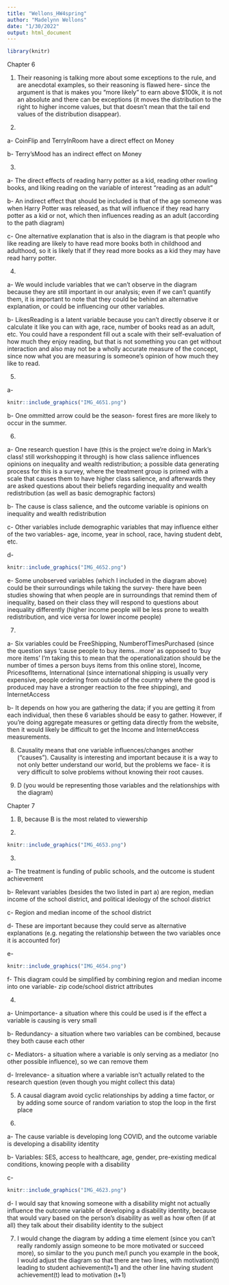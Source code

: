 ```yaml
---
title: "Wellons_HW4spring"
author: "Madelynn Wellons"
date: "1/30/2022"
output: html_document
---
```



```r
library(knitr)
```


Chapter 6

1. Their reasoning is talking more about some exceptions to the rule, and are anecdotal examples, so their reasoning is flawed here- since the argument is that is makes you "more likely" to earn above $100k, it is not an absolute and there can be exceptions (it moves the distribution to the right to higher income values, but that doesn't mean that the tail end values of the distribution disappear).


2. 

a- CoinFlip and TerryInRoom have a direct effect on Money

b- Terry'sMood has an indirect effect on Money


3.

a- The direct effects of reading harry potter as a kid, reading other rowling books, and liking reading on the variable of interest "reading as an adult" 

b- An indirect effect that should be included is that of the age someone was when Harry Potter was released, as that will influence if they read harry potter as a kid or not, which then influences reading as an adult (according to the path diagram)

c- One alternative explanation that is also in the diagram is that people who like reading are likely to have read more books both in childhood and adulthood, so it is likely that if they read more books as a kid they may have read harry potter.


4. 

a- We would include variables that we can't observe in the diagram because they are still important in our analysis; even if we can't quantify them, it is important to note that they could be behind an alternative explanation, or could be influencing our other variables.

b- LikesReading is a latent variable because you can't directly observe it or calculate it like you can with age, race, number of books read as an adult, etc. You could have a respondent fill out a scale with their self-evaluation of how much they enjoy reading, but that is not something you can get without interaction and also may not be a wholly accurate measure of the concept, since now what you are measuring is someone's opinion of how much they like to read.


5.

a- 
```r
knitr::include_graphics("IMG_4651.png")
```

b- One ommitted arrow could be the season- forest fires are more likely to occur in the summer.


6.

a- One research question I have (this is the project we're doing in Mark's class! still workshopping it through) is how class salience influences opinions on inequality and wealth redistribution; a possible data generating process for this is a survey, where the treatment group is primed with a scale that causes them to have higher class salience, and afterwards they are asked questions about their beliefs regarding inequality and wealth redistribution (as well as basic demographic factors)

b- The cause is class salience, and the outcome variable is opinions on inequality and wealth redistribution

c- Other variables include demographic variables that may influence either of the two variables- age, income, year in school, race, having student debt, etc.

d- 
```r
knitr::include_graphics("IMG_4652.png")
```

e- Some unobserved variables (which I included in the diagram above) could be their surroundings while taking the survey- there have been studies showing that when people are in surroundings that remind them of inequality, based on their class they will respond to questions about inequality differently (higher income people will be less prone to wealth redistribution, and vice versa for lower income people)


7.

a- Six variables could be FreeShipping, NumberofTimesPurchased (since the question says 'cause people to buy items...more' as opposed to 'buy more items' I'm taking this to mean that the operationalization should be the number of times a person buys items from this online store), Income, PricesofItems, International (since international shipping is usually very expensive, people ordering from outside of the country where the good is produced may have a stronger reaction to the free shipping), and InternetAccess

b- It depends on how you are gathering the data; if you are getting it from each individual, then these 6 variables should be easy to gather. However, if you're doing aggregate measures or getting data directly from the website, then it would likely be difficult to get the Income and InternetAccess measurements. 


8. Causality means that one variable influences/changes another ("causes"). Causality is interesting and important because it is a way to not only better understand our world, but the problems we face- it is very difficult to solve problems without knowing their root causes.


9. D (you would be representing those variables and the relationships with the diagram)



Chapter 7


1. B, because B is the most related to viewership


2. 
```r
knitr::include_graphics("IMG_4653.png")
```


3. 

a- The treatment is funding of public schools, and the outcome is student achievement

b- Relevant variables (besides the two listed in part a) are region, median income of the school district, and political ideology of the school district

c- Region and median income of the school district

d- These are important because they could serve as alternative explanations (e.g. negating the relationship between the two variables once it is accounted for)

e-
```r
knitr::include_graphics("IMG_4654.png")
```

f- This diagram could be simplified by combining region and median income into one variable- zip code/school district attributes


4.

a- Unimportance- a situation where this could be used is if the effect a variable is causing is very small

b- Redundancy- a situation where two variables can be combined, because they both cause each other

c- Mediators- a situation where a variable is only serving as a mediator (no other possible influence), so we can remove them

d- Irrelevance- a situation where a variable isn't actually related to the research question (even though you might collect this data)


5. A causal diagram avoid cyclic relationships by adding a time factor, or by adding some source of random variation to stop the loop in the first place


6. 

a- The cause variable is developing long COVID, and the outcome variable is developing a disability identity

b- Variables: SES, access to healthcare, age, gender, pre-existing medical conditions, knowing people with a disability

c-

```r
knitr::include_graphics("IMG_4623.png")
```

d- I would say that knowing someone with a disability might not actually influence the outcome variable of developing a disability identity, because that would vary based on the person's disability as well as how often (if at all) they talk about their disability identity to the subject


7. I would change the diagram by adding a time element (since you can't really randomly assign someone to be more motivated or succeed more), so similar to the you punch me/I punch you example in the book, I would adjust the diagram so that there are two lines, with motivation(t) leading to student achievement(t+1) and the other line having student achievement(t) lead to motivation (t+1)





